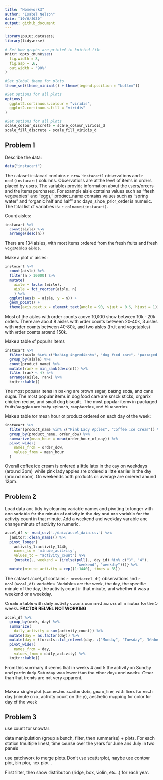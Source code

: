 ```yaml
---
title: "Homework3"
author: "Isabel Nelson"
date: "10/6/2020"
output: github_document
---
```


```r
library(p8105.datasets)
library(tidyverse)

# Set how graphs are printed in knitted file
knitr::opts_chunk$set(
  fig.width = 8,
  fig.asp = .6,
  out.width = "90%"
)

#Set global theme for plots
theme_set(theme_minimal() + theme(legend.position = "bottom"))

#Set options for all plots
options(
  ggplot2.continuous.colour = "viridis",
  ggplot2.continuous.fill = "viridis"
)

#Set options for all plots
scale_colour_discrete = scale_colour_viridis_d
scale_fill_discrete = scale_fill_viridis_d
```

## Problem 1 

Describe the data: 
```r
data("instacart")
```

The dataset instacart contains `r nrow(instacart)` observations and `r ncol(instacart)` columns. Observations are at the level of items in orders placed by users. The variables provide information about the users/orders and the items purchased. For example aisle contains values such as "fresh vegetables" and "eggs," product_name contains values such as "spring water" and "organic half and half" and days_since_prior_order is numeric. The total list of variables is: `r colnames(instacart)`. 

Count aisles: 
```r
instacart %>% 
  count(aisle) %>% 
  arrange(desc(n))
```
There are 134 aisles, with most items ordered from the fresh fruits and fresh vegetables aisles. 

Make a plot of aisles: 
```r
instacart %>% 
  count(aisle) %>% 
  filter(n > 10000) %>% 
  mutate(
    aisle = factor(aisle), 
    aisle = fct_reorder(aisle, n)
    ) %>% 
  ggplot(aes(x = aisle, y = n)) + 
  geom_point() + 
  theme(axis.text.x = element_text(angle = 90, vjust = 0.5, hjust = 1))
```

Most of the aisles with order counts above 10,000 show between 10k - 20k orders. There are about 8 aisles with order counts between 20-40k, 3 aisles with order counts between 40-80k, and two aisles (fruit and vegetables) with order counts around 150k.

Make a table of popular items:
```r
instacart %>% 
  filter(aisle %in% c("baking ingredients", "dog food care", "packaged vegetables fruits")) %>% 
  group_by(aisle) %>% 
  count(product_name) %>% 
  mutate(rank = min_rank(desc(n))) %>% 
  filter(rank < 4) %>% 
  arrange(aisle, rank) %>% 
  knitr::kable()
```
The most popular items in baking are brown sugar, baking soda, and cane sugar. The most popular items in dog food care are snack sticks, organix chicken recipe, and small dog biscuits. The most popular items in packaged fruits/veggies are baby spinach, raspberries, and blueberries. 

Make a table for mean hour of product ordered on each day of the week:
```r
instacart %>% 
  filter(product_name %in% c("Pink Lady Apples", "Coffee Ice Cream")) %>% 
  group_by(product_name, order_dow) %>% 
  summarize(mean_hour = mean(order_hour_of_day)) %>% 
  pivot_wider(
    names_from = order_dow, 
    values_from = mean_hour
  )
```
Overall coffee ice cream is ordered a little later in the day on weekdays (around 3pm), while pink lady apples are ordered a little earlier in the day (around noon). On weekends both products on average are ordered around 12pm. 

## Problem 2

Load data and tidy by cleaning variable names and pivoting to longer with one variable for the minute of activity in the day and one variable for the activity count in that minute. Add a weekend and weekday variable and change minute of activity to numeric. 
```r
accel_df <- read_csv("./data/accel_data.csv") %>% 
  janitor::clean_names() %>% 
  pivot_longer(
    activity_1:activity_1440,
    names_to = "minute_activity", 
    values_to = "activity_count") %>% 
    {mutate(., weekend = (ifelse(pull(., day_id) %in% c("3", "4"), 
                                 "weekend", "weekday")))} %>% 
  mutate(minute_activity = rep((1:1440), times = 35))
```
The dataset accel_df contains `r nrow(accel_df)` observations and `r ncol(accel_df)` variables. Variables are the week, the day, the specific minute of the day, the activity count in that minute, and whether it was a weekend or a weekday. 

Create a table with daily activity counts summed across all minutes for the 5 weeks. 
**FACTOR RELVEL NOT WORKING**
```r
accel_df %>% 
  group_by(week, day) %>% 
  summarize(
    daily_activity = sum(activity_count)) %>% 
  mutate(day = as.factor(day)) %>% 
  mutate(day = (forcats::fct_relevel(day, c("Monday", "Tuesday", "Wednesday", "Thursday", "Friday", "Saturday", "Sunday")))) %>% 
  pivot_wider(
    names_from = day, 
    values_from = daily_activity) %>% 
  knitr::kable()
```
From this summary it seems that in weeks 4 and 5 the activity on Sunday and particularly Saturday was lower than the other days and weeks. Other than that trends are not very apparent. 

```r

```


Make a single plot (connected scatter dots, geom_line) with lines for each day (minute on x, activity count on the y), aesthetic mapping for color for day of the week 

## Problem 3

use count for snowfall. 

data manipulation (group a bunch, filter, then summarize) + plots. For each station (multiple lines), time course over the years for June and July in two panels

use patchwork to merge plots. Don't use scatterplot, maybe use contour plot, bin plot, hex plot... 

First filter, then show distribution (ridge, box, violin, etc...) for each year. 
